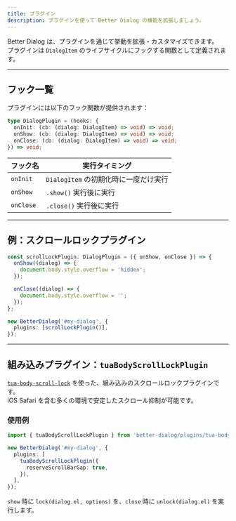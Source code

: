 ```yaml
---
title: プラグイン
description: プラグインを使って Better Dialog の機能を拡張しましょう。
---
```


Better Dialog は、プラグインを通じて挙動を拡張・カスタマイズできます。  
プラグインは `DialogItem` のライフサイクルにフックする関数として定義されます。

---

## フック一覧

プラグインには以下のフック関数が提供されます：

```ts
type DialogPlugin = (hooks: {
  onInit: (cb: (dialog: DialogItem) => void) => void;
  onShow: (cb: (dialog: DialogItem) => void) => void;
  onClose: (cb: (dialog: DialogItem) => void) => void;
}) => void;
```

| フック名  | 実行タイミング                        |
| --------- | ------------------------------------- |
| `onInit`  | `DialogItem` の初期化時に一度だけ実行 |
| `onShow`  | `.show()` 実行後に実行                |
| `onClose` | `.close()` 実行後に実行               |

---

## 例：スクロールロックプラグイン

```ts
const scrollLockPlugin: DialogPlugin = ({ onShow, onClose }) => {
  onShow((dialog) => {
    document.body.style.overflow = 'hidden';
  });

  onClose((dialog) => {
    document.body.style.overflow = '';
  });
};

new BetterDialog('#my-dialog', {
  plugins: [scrollLockPlugin()],
});
```

---

## 組み込みプラグイン：`tuaBodyScrollLockPlugin`

[`tua-body-scroll-lock`](https://github.com/tuax/tua-body-scroll-lock) を使った、組み込みのスクロールロックプラグインです。  
iOS Safari を含む多くの環境で安定したスクロール抑制が可能です。

### 使用例

```ts
import { tuaBodyScrollLockPlugin } from 'better-dialog/plugins/tua-body-scroll-lock';

new BetterDialog('#my-dialog', {
  plugins: [
    tuaBodyScrollLockPlugin({
      reserveScrollBarGap: true,
    }),
  ],
});
```

`show` 時に `lock(dialog.el, options)` を、`close` 時に `unlock(dialog.el)` を実行します。
